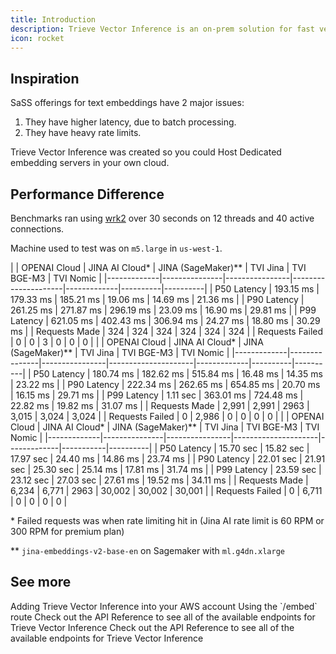 ```yaml
---
title: Introduction
description: Trieve Vector Inference is an on-prem solution for fast vector inference
icon: rocket
---
```


## Inspiration

SaSS offerings for text embeddings have 2 major issues:
1) They have higher latency, due to batch processing.
2) They have heavy rate limits.

Trieve Vector Inference was created so you could Host Dedicated embedding servers in your own cloud.

## Performance Difference

Benchmarks ran using [wrk2](https://github.com/giltene/wrk2) over 30 seconds on 12 threads and 40 active connections.

Machine used to test was on `m5.large` in `us-west-1`.

<Tabs>

<Tab title="10 requests / sec">
|             | OPENAI Cloud  | JINA AI Cloud* | JINA (SageMaker)**  | TVI Jina  | TVI BGE-M3   | TVI Nomic    | 
|-------------|---------------|----------------|---------------------|-------------|----------|----------|
| P50 Latency | 193.15 ms     | 179.33 ms      | 185.21 ms           | <span class="text-primary"> 19.06 ms</span>    | <span class="text-primary"> 14.69 ms</span> | <span class="text-primary"> 21.36 ms</span> |
| P90 Latency | 261.25 ms     | 271.87 ms      | 296.19 ms           | <span class="text-primary"> 23.09 ms</span>    | <span class="text-primary"> 16.90 ms</span> | <span class="text-primary"> 29.81 ms</span> |
| P99 Latency | 621.05 ms     | 402.43 ms      | 306.94 ms           | <span class="text-primary"> 24.27 ms</span>    | <span class="text-primary"> 18.80 ms</span> | <span class="text-primary"> 30.29 ms</span> |
| Requests Made  | 324        | 324            | 324                 | <span class="text-primary"> 324</span>         | <span class="text-primary"> 324</span>      | <span class="text-primary"> 324 </span>     |
| Requests Failed | 0         | 0              | 3                   | <span class="text-primary"> 0 </span>        | <span class="text-primary"> 0</span>      | <span class="text-primary"> 0 </span>     |
</Tab>

<Tab title="100 requests / sec">
|             | OPENAI Cloud  | JINA AI Cloud* | JINA (SageMaker)**  | TVI Jina  | TVI BGE-M3   | TVI Nomic    | 
|-------------|---------------|----------------|---------------------|-------------|----------|----------|
| P50 Latency | 180.74 ms     | 182.62 ms      | 515.84 ms           | <span class="text-primary"> 16.48 ms</span>    | <span class="text-primary"> 14.35 ms</span> | <span class="text-primary"> 23.22 ms</span> |
| P90 Latency | 222.34 ms     | 262.65 ms      | 654.85 ms           | <span class="text-primary"> 20.70 ms</span>    | <span class="text-primary"> 16.15 ms</span> | <span class="text-primary"> 29.71 ms</span> |
| P99 Latency | 1.11 sec      | 363.01 ms      | 724.48 ms           | <span class="text-primary"> 22.82 ms</span>    | <span class="text-primary"> 19.82 ms</span> | <span class="text-primary"> 31.07 ms</span> |
| Requests Made  | 2,991      | 2,991          | 2963                | <span class="text-primary"> 3,015</span>        | <span class="text-primary"> 3,024</span>     | <span class="text-primary"> 3,024</span>     |
| Requests Failed | 0         | 2,986          | 0                   | <span class="text-primary">0</span>          | <span class="text-primary"> 0</span>        | <span class="text-primary"> 0 </span>       |
</Tab>

<Tab title="1000 requests / sec">
|             | OPENAI Cloud  | JINA AI Cloud* | JINA (SageMaker)** | TVI Jina | TVI BGE-M3    | TVI Nomic    | 
|-------------|---------------|----------------|---------------------|-------------|-----------|----------|
| P50 Latency | 15.70 sec     | 15.82 sec      | 17.97 sec           | <span class="text-primary">24.40 ms</span>    | <span class="text-primary"> 14.86 ms</span>  | <span class="text-primary"> 23.74 ms</span>  |
| P90 Latency | 22.01 sec     | 21.91 sec      | 25.30 sec           | <span class="text-primary"> 25.14 ms</span>    | <span class="text-primary"> 17.81 ms</span>  | <span class="text-primary"> 31.74 ms</span> |
| P99 Latency | 23.59 sec     | 23.12 sec      | 27.03 sec           | <span class="text-primary"> 27.61 ms</span>    | <span class="text-primary"> 19.52 ms</span>  | <span class="text-primary"> 34.11 ms</span> |
| Requests Made  | 6,234      | 6,771          | 2963                | <span class="text-primary"> 30,002</span>       | <span class="text-primary"> 30,002</span>     | <span class="text-primary"> 30,001</span> |
| Requests Failed | 0         | 6,711          | 0                   | <span class="text-primary"> 0</span>           | <span class="text-primary"> 0 </span>        | <span class="text-primary"> 0</span>        |
</Tab>

</Tabs>

<Info> * Failed requests was when rate limiting hit in (Jina AI rate limit is 60 RPM or 300 RPM for premium plan) </Info>

<Info> \** `jina-embeddings-v2-base-en` on Sagemaker with `ml.g4dn.xlarge` </Info>

## See more

<CardGroup>
  <Card title="AWS On-Prem Installation" icon="aws" href="/vector-inference/aws-installation">
    Adding Trieve Vector Inference into your AWS account
  </Card>

  <Card title="Creating Embeddings" icon="vector-circle" href="/vector-inference/embed">
    Using the `/embed` route
  </Card>

  <Card title="Custom Embedding Models" icon="brackets-curly" href="/vector-inference/dense">
    Check out the API Reference to see all of the available endpoints for Trieve Vector Inference
  </Card>

  <Card title="SPLADE V2" icon="magnifying-glass" href="/vector-inference/splade">
    Check out the API Reference to see all of the available endpoints for Trieve Vector Inference
  </Card>
</CardGroup>
